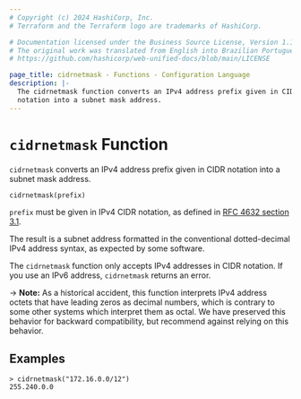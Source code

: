 ```yaml
---
# Copyright (c) 2024 HashiCorp, Inc.
# Terraform and the Terraform logo are trademarks of HashiCorp.

# Documentation licensed under the Business Source License, Version 1.1.
# The original work was translated from English into Brazilian Portuguese.
# https://github.com/hashicorp/web-unified-docs/blob/main/LICENSE

page_title: cidrnetmask - Functions - Configuration Language
description: |-
  The cidrnetmask function converts an IPv4 address prefix given in CIDR
  notation into a subnet mask address.
---
```


# `cidrnetmask` Function

`cidrnetmask` converts an IPv4 address prefix given in CIDR notation into
a subnet mask address.

```hcl
cidrnetmask(prefix)
```

`prefix` must be given in IPv4 CIDR notation, as defined in
[RFC 4632 section 3.1](https://tools.ietf.org/html/rfc4632#section-3.1).

The result is a subnet address formatted in the conventional dotted-decimal
IPv4 address syntax, as expected by some software.

The `cidrnetmask` function only accepts IPv4 addresses in CIDR notation.
If you use an IPv6 address, `cidrnetmask` returns an error.

-> **Note:** As a historical accident, this function interprets IPv4 address
octets that have leading zeros as decimal numbers, which is contrary to some
other systems which interpret them as octal. We have preserved this behavior
for backward compatibility, but recommend against relying on this behavior.

## Examples

```
> cidrnetmask("172.16.0.0/12")
255.240.0.0
```
